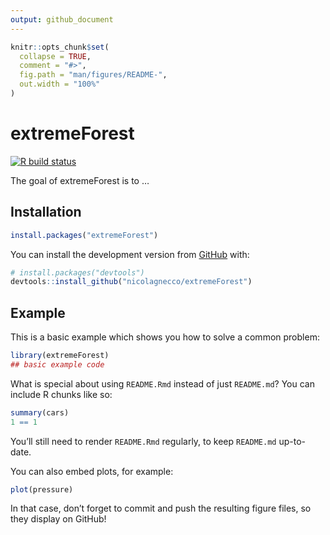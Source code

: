 ```yaml
---
output: github_document
---
```


<!-- README.md is generated from README.Rmd. Please edit that file -->

```r
knitr::opts_chunk$set(
  collapse = TRUE,
  comment = "#>",
  fig.path = "man/figures/README-",
  out.width = "100%"
)
```
# extremeForest

<!-- badges: start -->
[![R build status](https://github.com/nicolagnecco/extremeForest/workflows/R-CMD-check/badge.svg)](https://github.com/nicolagnecco/extremeForest/actions)
<!-- badges: end -->

The goal of extremeForest is to ...

## Installation

<!-- You can install the released version of extremeForest from [CRAN](https://CRAN.R-project.org) with: -->

``` r
install.packages("extremeForest")
```

You can install the development version from [GitHub](https://github.com/) with:

``` r
# install.packages("devtools")
devtools::install_github("nicolagnecco/extremeForest")
```
## Example

This is a basic example which shows you how to solve a common problem:

```r
library(extremeForest)
## basic example code
```

What is special about using `README.Rmd` instead of just `README.md`? You can include R chunks like so:

```r
summary(cars)
1 == 1
```

You'll still need to render `README.Rmd` regularly, to keep `README.md` up-to-date.

You can also embed plots, for example:

```r
plot(pressure)
```

In that case, don't forget to commit and push the resulting figure files, so they display on GitHub!
